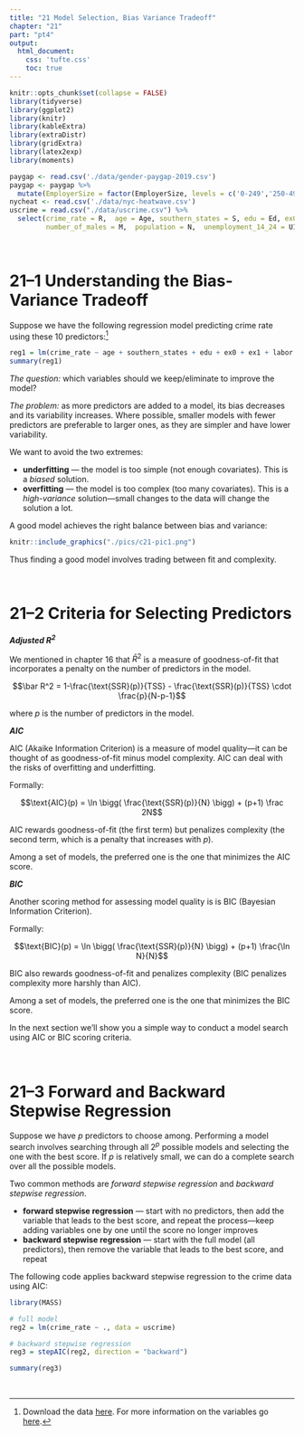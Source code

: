 ```yaml
---
title: "21 Model Selection, Bias Variance Tradeoff"
chapter: "21"
part: "pt4"
output:
  html_document:
    css: 'tufte.css'
    toc: true
---
```


```r
knitr::opts_chunk$set(collapse = FALSE)
library(tidyverse)
library(ggplot2)
library(knitr)
library(kableExtra)
library(extraDistr)
library(gridExtra)
library(latex2exp)
library(moments)
```

```r
paygap <- read.csv('./data/gender-paygap-2019.csv')
paygap <- paygap %>%
  mutate(EmployerSize = factor(EmployerSize, levels = c('0-249','250-499','500-999','1000-4999','5000-19999','20000+')))
nycheat <- read.csv('./data/nyc-heatwave.csv')
uscrime = read.csv("./data/uscrime.csv") %>%
  select(crime_rate = R,  age = Age, southern_states = S, edu = Ed, ex0  = Ex0, ex1 = Ex1, labor = LF, 
         number_of_males = M,  population = N,  unemployment_14_24 = U1, unemployment_35_39 = U2, wealth = W)
```

\newcommand{\E}{\text{E}}
\newcommand{\Var}{\text{Var}}
\newcommand{\SD}{\text{SD}}
\newcommand{\SE}{\text{SE}}
\newcommand{\Cov}{\text{Cov}}
\newcommand{\Cor}{\text{Cor}}
\renewcommand{\P}{\text{P}}
\newcommand{\pd}[2]{\frac{\partial #1}{\partial #2}}
\newcommand{\sumin}{\sum_i^n}
\newcommand{\Bias}{\text{Bias}}

\ 

# 21--1 Understanding the Bias-Variance Tradeoff

Suppose we have the following regression model predicting crime rate using these 10 predictors:^[Download the data <a href="./data/uscrime.csv" download>here</a>. For more information on the variables go <a href="https://www.openml.org/d/1089">here</a>.]

```r
reg1 = lm(crime_rate ~ age + southern_states + edu + ex0 + ex1 + labor + number_of_males + population + unemployment_14_24 + unemployment_35_39 + wealth, data = uscrime)
summary(reg1)
```

*The question:* which variables should we keep/eliminate to improve the model?   

*The problem:* as more predictors are added to a model, its bias decreases and its variability increases. Where possible, smaller models with fewer predictors are preferable to larger ones, as they are simpler and have lower variability.    

We want to avoid the two extremes:

- **underfitting** --- the model is too simple  (not enough covariates). This is a *biased* solution. 
- **overfitting** --- the model is too complex (too many covariates). This is a *high-variance* solution---small changes to the data will change the solution a lot.  

A good model achieves the right balance between bias and variance: 

```r
knitr::include_graphics("./pics/c21-pic1.png")
```

Thus finding a good model involves trading between fit and complexity.  



\ 

# 21--2 Criteria for Selecting Predictors

__*Adjusted $R^2$*__

We mentioned in chapter 16 that $\bar R^2$ is a measure of goodness-of-fit that incorporates a penalty on the number of predictors in the model. 

$$\bar R^2 = 1-\frac{\text{SSR}(p)}{TSS} - \frac{\text{SSR}(p)}{TSS} \cdot \frac{p}{N-p-1}$$

where $p$ is the number of predictors in the model. 

__*AIC*__

AIC (Akaike Information Criterion) is a measure of model quality---it can be thought of as goodness-of-fit minus  model complexity. AIC can deal with the risks of overfitting and underfitting.  

Formally:

$$\text{AIC}(p) = \ln \bigg( \frac{\text{SSR}(p)}{N} \bigg) + (p+1) \frac 2N$$

AIC rewards goodness-of-fit (the first term) but penalizes complexity (the second term, which is a penalty that increases with $p$).  

Among a set of models, the preferred one is the one that minimizes the AIC score. 

__*BIC*__

Another scoring method for assessing model quality is is BIC (Bayesian Information Criterion).  

Formally:


$$\text{BIC}(p) = \ln \bigg( \frac{\text{SSR}(p)}{N} \bigg) + (p+1) \frac{\ln  N}{N}$$

BIC also rewards goodness-of-fit and penalizes complexity (BIC penalizes complexity more harshly than AIC).  

Among a set of models, the preferred one is the one that minimizes the BIC score.  

In the next section we'll show you a simple way to conduct a model search using AIC or BIC scoring criteria.  




\ 

# 21--3 Forward and Backward Stepwise Regression 

Suppose we have $p$ predictors to choose among. Performing a model search involves searching through all $2^p$ possible models and selecting the one with the best score. If $p$ is relatively small, we can do a complete search over all the possible models.  

Two common methods are *forward stepwise regression* and *backward stepwise regression*.  

- **forward stepwise regression** --- start with no predictors, then add the variable that leads to the best score, and repeat the process---keep adding variables one by one until the score no longer improves
- **backward stepwise regression** --- start with the full model (all predictors), then remove the variable that leads to the best score, and repeat  

The following code applies backward stepwise regression to the crime data using AIC: 

```r
library(MASS)

# full model
reg2 = lm(crime_rate ~ ., data = uscrime)

# backward stepwise regression
reg3 = stepAIC(reg2, direction = "backward")

summary(reg3)
```


\ 

